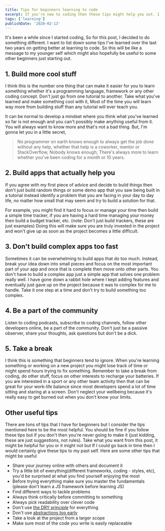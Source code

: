 ```yaml
---
title: Tips for beginners learning to code
excerpt: If you're new to coding then these tips might help you out. I've listed some tips that I would have really benefited from when I was learning to code.
tags: ['learning']
publishDate: '2020-02-13'
---
```



It's been a while since I started coding, So for this post, I decided to do something different. I want to list down some tips I've learned over the last two years on getting better at learning to code. So this will be like a message to my younger self which might also hopefully be useful to some other beginners just starting out.

1\. Build more cool stuff
-------------------------

I think this is the number one thing that can make it easier for you to learn something whether it's a programming language, framework or any other coding concept. Don't just go from one tutorial to another. Take what you've learned and make something cool with it, Most of the time you will learn way more from building stuff than any tutorial will ever teach you.

It can be normal to develop a mindset where you think what you've learned so far is not enough and you can't possibly make anything useful from it. You will always want to know more and that's not a bad thing. But, I'm gonna let you in a little secret,

> No programmer on earth knows enough to always get the job done without any help, whether that help is a coworker, mentor or StackOverflow, Nobody knows enough, There's always more to learn whether you've been coding for a month or 10 years.

2\. Build apps that actually help you
-------------------------------------

If you agree with my first piece of advice and decide to build things then don't just build random things or some demo app that you saw being built in a tutorial instead identify a problem that you are facing in your day to day life, no matter how small that may seem and try to build a solution for that.

For example, you might find it hard to focus or manage your time then build a simple time tracker, if you are having a hard time managing your money then build a budget tracker, etc. (note: Don't just build trackers, these are just examples) Doing this will make sure you are truly invested in the project and won't give up as soon as the project becomes a little difficult.

3\. Don't build complex apps too fast
-------------------------------------

Sometimes it can be overwhelming to build apps that do too much. Instead, break your idea down into small pieces and focus on the most important part of your app and once that is complete then move onto other parts. You don't have to build a complex app just a simple app that solves one problem really well. I have gone down a rabbit hole where I kept adding features and eventually just gave up on the project because it was to complex for me to handle. Take it one step at a time and don't try to build something too complex.

## 4\. Be a part of the community

Listen to coding podcasts, subscribe to coding channels, follow other developers online, be a part of the community. Don't just be a passive observer, share your thoughts, ask questions but don't be a dick.

5\. Take a break
----------------

I think this is something that beginners tend to ignore. When you're learning something or working on a new project you might lose track of time or might spend hours trying to fix something. Remember to take a break from coding, do other stuff, focus on other interests to recharge your batteries. If you are interested in a sport or any other team activity then that can be great for your work-life balance since most developers spend a lot of time sitting and staring at a screen. Don't neglect your wellbeing because it's really easy to get burned out when you don't know your limits.

Other useful tips
-----------------

There are tons of tips that I have for beginners but I consider the tips mentioned here to be the most helpful. You should be fine if you follow these tips but if you don't then you're never going to make it (just kidding, these are just suggestions, not rules). Take what you want from this post, it might be helpful for you or it might not but If I could go back in time then I would certainly give these tips to my past self. Here are some other tips that might be useful

*   Share your journey online with others and document it
*   Try a little bit of everything(different frameworks, coding - styles, etc), you'd be surprised at what you find yourself enjoying the most
*   Before trying everything make sure you master the fundamentals (please don't learn a JS framework before learning JS)
*   Find different ways to tackle problems
*   Always think critically before committing to something
*   Always pick readability over clever code
*   Don't use [the DRY principle](https://dev.to/wuz/stop-trying-to-be-so-dry-instead-write-everything-twice-wet-5g33) for everything
*   Don't use [abstractions too early](https://medium.com/@thisdotmedia/the-cost-of-premature-abstraction-b5d71ffd6400)
*   Take a look at the project from a larger scope
*   Make sure most of the code you write is easily replaceable

